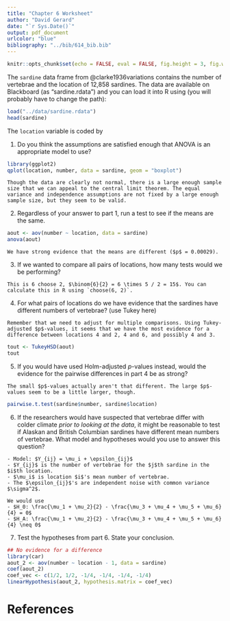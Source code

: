 ```yaml
---
title: "Chapter 6 Worksheet"
author: "David Gerard"
date: "`r Sys.Date()`"
output: pdf_document
urlcolor: "blue"
bibliography: "../bib/614_bib.bib"
---
```


```r
knitr::opts_chunk$set(echo = FALSE, eval = FALSE, fig.height = 3, fig.width = 4, fig.align = "center")
```


The `sardine` data frame from @clarke1936variations contains the number of vertebrae and the location of 12,858 sardines. The data are available on Blackboard (as "sardine.rdata") and you can load it into R using (you will probably have to change the path):
```r
load("../data/sardine.rdata")
head(sardine)
```

The `location` variable is coded by
\begin{center}
\begin{tabular}{l|l}
Code & Location \\
\hline
1 & Alaska \\
2 & British Columbia \\
3 & San Francisco \\
4 & Monterey \\
5 & San Pedro \\
6 & San Diego \\
\end{tabular}
\end{center}


1. Do you think the assumptions are satisfied enough that ANOVA is an appropriate model to use?

```r
library(ggplot2)
qplot(location, number, data = sardine, geom = "boxplot")
```

```block
Though the data are clearly not normal, there is a large enough sample size that we can appeal to the central limit theorem. The equal variance and independence assumptions are not fixed by a large enough sample size, but they seem to be valid.
```


2. Regardless of your answer to part 1, run a test to see if the means are the same.

```r
aout <- aov(number ~ location, data = sardine)
anova(aout)
```

```block
We have strong evidence that the means are different ($p$ = 0.00029).
```

3. If we wanted to compare all pairs of locations, how many tests would we be performing?

```block
This is 6 choose 2, $\binom{6}{2} = 6 \times 5 / 2 = 15$. You can calculate this in R using `choose(6, 2)`.
```


4. For what pairs of locations do we have evidence that the sardines have different numbers of vertebrae? (use Tukey here)

```block
Remember that we need to adjust for multiple comparisons. Using Tukey-adjusted $p$-values, it seems that we have the most evidence for a difference between locations 4 and 2, 4 and 6, and possibly 4 and 3.
```

```r
tout <- TukeyHSD(aout)
tout
```

5. If you would have used Holm-adjusted $p$-values instead, would the evidence for the pairwise differences in part 4 be as strong?

```block
The small $p$-values actually aren't that different. The large $p$-values seem to be a little larger, though.
```

```r
pairwise.t.test(sardine$number, sardine$location)
```

6. If the researchers would have suspected that vertebrae differ with colder climate *prior to looking at the data*, it might be reasonable to test if Alaskan and British Columbian sardines have different mean numbers of vertebrae. What model and hypotheses would you use to answer this question?

```block
- Model: $Y_{ij} = \mu_i + \epsilon_{ij}$
- $Y_{ij}$ is the number of vertebrae for the $j$th sardine in the $i$th location.
- $\mu_i$ is location $i$'s mean number of vertebrae.
- The $\epsilon_{ij}$'s are independent noise with common variance $\sigma^2$.

We would use
- $H_0: \frac{\mu_1 + \mu_2}{2} - \frac{\mu_3 + \mu_4 + \mu_5 + \mu_6}{4} = 0$
- $H_A: \frac{\mu_1 + \mu_2}{2} - \frac{\mu_3 + \mu_4 + \mu_5 + \mu_6}{4} \neq 0$
```

7. Test the hypotheses from part 6. State your conclusion.

```r
## No evidence for a difference
library(car)
aout_2 <- aov(number ~ location - 1, data = sardine)
coef(aout_2)
coef_vec <- c(1/2, 1/2, -1/4, -1/4, -1/4, -1/4)
linearHypothesis(aout_2, hypothesis.matrix = coef_vec)
```







# References
